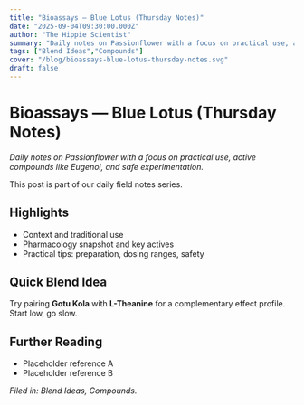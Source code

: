 ```yaml
---
title: "Bioassays — Blue Lotus (Thursday Notes)"
date: "2025-09-04T09:30:00.000Z"
author: "The Hippie Scientist"
summary: "Daily notes on Passionflower with a focus on practical use, active compounds like Eugenol, and safe experimentation."
tags: ["Blend Ideas","Compounds"]
cover: "/blog/bioassays-blue-lotus-thursday-notes.svg"
draft: false
---
```



# Bioassays — Blue Lotus (Thursday Notes)

_Daily notes on Passionflower with a focus on practical use, active compounds like Eugenol, and safe experimentation._

<Callout emoji="🌿">This post is part of our daily field notes series.</Callout>

## Highlights

- Context and traditional use
- Pharmacology snapshot and key actives
- Practical tips: preparation, dosing ranges, safety

## Quick Blend Idea

Try pairing **Gotu Kola** with **L-Theanine** for a complementary effect profile. Start low, go slow.

## Further Reading

- Placeholder reference A
- Placeholder reference B

*Filed in: Blend Ideas, Compounds.*
